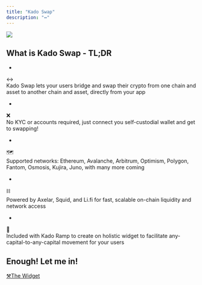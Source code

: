 ```yaml
---
title: "Kado Swap"
description: "↔"
---
```


![](/images/kado-products/image.png)

## What is Kado Swap - TL;DR

*   
↔  
 Kado Swap lets your users bridge and swap their crypto from one chain and asset to another chain and asset, directly from your app

*   
❌  
No KYC or accounts required, just connect you self-custodial wallet and get to swapping!

*   
🗺  
Supported networks: Ethereum, Avalanche, Arbitrum, Optimism, Polygon, Fantom, Osmosis, Kujira, Juno, with many more coming

*   
⛓  
Powered by Axelar, Squid, and Li.fi for fast, scalable on-chain liquidity and network access

*   
🎁  
Included with Kado Ramp to create on holistic widget to facilitate any-capital-to-any-capital movement for your users

## Enough! Let me in!

[⚒The Widget](/integrations/integrate-kado/the-widget)